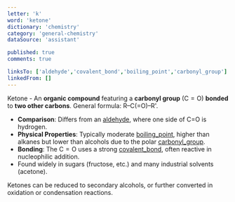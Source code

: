 ```yaml
---
letter: 'k'
word: 'ketone'
dictionary: 'chemistry'
category: 'general-chemistry'
dataSource: 'assistant'

published: true
comments: true

linksTo: ['aldehyde','covalent_bond','boiling_point','carbonyl_group']
linkedFrom: []
---
```


<a id="ketone">Ketone</a> - An **organic compound** featuring a **carbonyl group** ($\mathrm{C{=}O}$) **bonded** to **two other carbons**. General formula: R–C(=O)–R'.

- **Comparison**: Differs from an [aldehyde](#aldehyde), where one side of C=O is hydrogen.
- **Physical Properties**: Typically moderate [boiling_point](#boiling_point), higher than alkanes but lower than alcohols due to the polar [carbonyl_group](#carbonyl_group).
- **Bonding**: The $\mathrm{C{=}O}$ uses a strong [covalent_bond](#covalent_bond), often reactive in nucleophilic addition.
- Found widely in sugars (fructose, etc.) and many industrial solvents (acetone).

<Alert type='note'>
Ketones can be reduced to secondary alcohols, or further converted in oxidation or condensation reactions.
</Alert>
